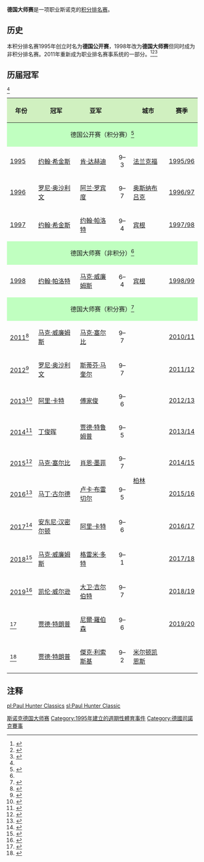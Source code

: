 {{noteTA
|T=zh-cn:斯诺克德国大师赛; zh-tw:司諾克德國大師賽; zh-hk:士碌架德國大師賽;
|G1=Snooker
}}
'''德国大师赛'''是一项职业斯诺克的[[斯诺克世界排名|积分排名赛]]。

==历史==
本积分排名赛1995年创立时名为'''德国公开赛'''，1998年改为'''德国大师赛'''但同时成为非积分排名赛。2011年重新成为职业排名赛事系统的一部分。<ref name=cajt.pwp.blueyonder.co.uk>{{cite web|last=Turner|first=Chris|title=Major European Tournaments|url=http://www.cajt.pwp.blueyonder.co.uk/Euro.html|work=cajt.pwp.blueyonder.co.uk|publisher=Chris Turner's Snooker Archive|accessdate=1 March 2011|deadurl=yes|archiveurl=https://web.archive.org/web/20120216000000/http://www.cajt.pwp.blueyonder.co.uk/Euro.html|archivedate=2012年2月16日}}</ref><ref>{{cite web |url=http://www.worldsnooker.com/world_championship10_news%28German_Masters%29-1908.htm |title=German Masters |publisher=[[WPBSA|WPBSA]] |accessdate=2010-05-04 }}</ref><ref>{{cite web |url=http://www.snookerstars.de/content/ |title=Snookerstars – wir bringen die Stars nach Deutschland |publisher=Snookerstars |deadurl=yes |archiveurl=https://web.archive.org/web/20110423155206/http://www.snookerstars.de/content/ |archivedate=2011-04-23 }}</ref>

==历届冠军==
<ref name=cajt.pwp.blueyonder.co.uk/>
{| class="wikitable" style="margin: auto"
|-
! style="background-color:#d0f0c0;" | 年份
! style="background-color:#d0f0c0;" | 冠军
! style="background-color:#d0f0c0;" | 亚军
! style="background-color:#d0f0c0;" | {{nowrap|比分}}
! style="background-color:#d0f0c0;" | 城市
! style="background-color:#d0f0c0;" | 赛季
|-
! colspan=6 style="text-align: center; background-color: #c0ffc0" | 德国公开赛（积分赛）<ref name="Snooker.org 90's">{{cite web|title=German Masters Finals|url=http://snooker.org/trn/go_finals.shtml|publisher=Snooker.org|accessdate=22 June 2013|archive-date=2019-04-02|archive-url=https://web.archive.org/web/20190402140456/http://www.snooker.org/trn/go_finals.shtml|dead-url=no}}</ref>
|-
| [[1995年斯诺克德国公开赛|1995]]
| {{flagicon|SCO}} [[约翰·希金斯|约翰·希金斯]]
| {{flagicon|IRL}} [[肯·达赫迪|肯·达赫迪]]
| style="text-align: center" | 9–3
| {{flagicon|GER}} [[法兰克福|法兰克福]]
| [[1995-1996斯诺克赛季|1995/96]]
|-
| [[1996年斯诺克德国公开赛|1996]]
| {{flagicon|ENG}} [[罗尼·奥沙利文|罗尼·奥沙利文]]
| {{flagicon|CAN}} [[阿兰·罗宾度|阿兰·罗宾度]]
| style="text-align: center" | 9–7
| {{flagicon|GER}} [[奥斯纳布吕克|奥斯纳布吕克]]
| [[1996-1997斯诺克赛季|1996/97]]
|-
| [[1997年斯诺克德国公开赛|1997]]
| {{flagicon|SCO}} [[约翰·希金斯|约翰·希金斯]]
| {{flagicon|ENG}} [[约翰·帕洛特|约翰·帕洛特]]
| style="text-align: center" | 9–4
| {{flagicon|GER}} [[莱茵河畔宾根|宾根]]
| [[1997-1998斯诺克赛季|1997/98]]
|-
! colspan=6 style="text-align: center; background-color: #c0ffc0" | 德国大师赛（非积分）<ref name="Snooker.org 90's"/>
|-
| [[1998年斯诺克德国大师赛|1998]]
| {{flagicon|ENG}} [[约翰·帕洛特|约翰·帕洛特]]
| {{flagicon|WAL}} [[马克·威廉姆斯|马克·威廉姆斯]]
| style="text-align: center" | 6–4
| {{flagicon|GER}} [[莱茵河畔宾根|宾根]]
| [[1998-1999斯诺克赛季|1998/99]]
|-
! colspan=6 style="text-align: center; background-color: #c0ffc0" | 德国大师赛（积分赛）<ref>{{cite web|title=Hall of Fame|url=http://snooker.org/trn/hof.asp?pEvent=German|publisher=Snooker.org|accessdate=22 June 2013|archive-date=2019-04-02|archive-url=https://web.archive.org/web/20190402212545/http://www.snooker.org/trn/hof.asp?pEvent=German|dead-url=no}}</ref>
|-
| [[2011年斯诺克德国大师赛|2011]]<ref>{{cite web|title=German Masters (2011)|url=http://www.snooker.org/res/index.asp?event=24|publisher=Snooker.org|accessdate=7 February 2011|archive-date=2011-04-30|archive-url=https://web.archive.org/web/20110430033851/http://www.snooker.org/res/index.asp?event=24|dead-url=no}}</ref>
| {{flagicon|WAL}} [[马克·威廉姆斯|马克·威廉姆斯]]
| {{flagicon|ENG}} [[马克·塞尔比|马克·塞尔比]]
| style="text-align: center" | 9–7
| rowspan=10| {{flagicon|GER}} [[柏林|柏林]]
| [[2010-2011斯诺克赛季|2010/11]]
|-
| [[2012年斯诺克德国大师赛|2012]]<ref>{{cite web|title=PartyPoker.net German Masters (2012)|url=http://snooker.org/res/index.asp?event=99|publisher=Snooker.org|accessdate=14 October 2011|archive-date=2018-12-21|archive-url=https://web.archive.org/web/20181221220936/http://www.snooker.org/res/index.asp?event=99|dead-url=no}}</ref>
| {{flagicon|ENG}} [[罗尼·奥沙利文|罗尼·奥沙利文]]
| {{flagicon|SCO}} [[斯蒂芬·马奎尔|斯蒂芬·马奎尔]]
| style="text-align: center" | 9–7
| [[2011-2012斯诺克赛季|2011/12]]
|-
| [[2013年斯诺克德国大师赛|2013]]<ref>{{cite web|title=Betfair German Masters (2013)|url=http://snooker.org/res/index.asp?event=200|publisher=Snooker.org|accessdate=29 January 2013|archive-date=2013-05-01|archive-url=https://web.archive.org/web/20130501023350/http://snooker.org/res/index.asp?event=200|dead-url=no}}</ref>
| {{flagicon|ENG}} [[阿里·卡特|阿里·卡特]]
| {{flagicon|HKG}} [[傅家俊|傅家俊]]
| style="text-align: center" | 9–6
| [[2012-2013斯诺克赛季|2012/13]]
|-
| [[2014年斯诺克德国大师赛|2014]]<ref>{{cite web|title=German Masters (2014)|url=http://snooker.org/res/index.asp?event=283|publisher=Snooker.org|accessdate=9 April 2013|archive-date=2019-03-28|archive-url=https://web.archive.org/web/20190328144011/http://www.snooker.org/res/index.asp?event=283|dead-url=no}}</ref>
| {{flagicon|CHN}} [[丁俊晖|丁俊晖]]
| {{flagicon|ENG}} [[贾德·特鲁姆普|贾德·特鲁姆普]]
| style="text-align: center" | 9–5
| [[2013-2014斯诺克赛季|2013/14]]
|-
| [[2015年斯诺克德国大师赛|2015]]<ref>{{cite web|title=Kreativ Dental German Masters (2015)|url=http://snooker.org/res/index.asp?event=355|publisher=Snooker.org|accessdate=16 May 2014|archive-date=2019-10-28|archive-url=https://web.archive.org/web/20191028093610/http://www.snooker.org/res/index.asp?event=355|dead-url=no}}</ref>
| {{flagicon|ENG}} [[马克·塞尔比|马克·塞尔比]]
| {{flagicon|ENG}} [[肖恩·墨菲|肖恩·墨菲]]
| style="text-align: center" | 9–7
| [[2014-2015斯诺克赛季|2014/15]]
|-
| [[2016年斯诺克德国大师赛|2016]]<ref>{{cite web|title=918.com German Masters (2016)|url=http://www.snooker.org/res/index.asp?event=420|publisher=Snooker.org|accessdate=8 February 2016|archive-date=2018-06-12|archive-url=https://web.archive.org/web/20180612141445/http://www.snooker.org/res/index.asp?event=420|dead-url=no}}</ref>
| {{flagicon|ENG}} [[马丁·古尔德|马丁·古尔德]]
| {{flagicon|BEL}} [[卢卡·布雷切尔|卢卡·布雷切尔]]
| style="text-align: center" | 9–5
| [[2015-2016斯诺克赛季|2015/16]]
|-
| [[2017年斯诺克德国大师赛|2017]]<ref>{{cite web|title=F66.com German Masters (2017)|url=http://www.snooker.org/res/index.asp?event=532|publisher=Snooker.org|accessdate=6 February 2017|archive-date=2019-04-04|archive-url=https://web.archive.org/web/20190404064334/http://www.snooker.org/res/index.asp?event=532|dead-url=no}}</ref>
| {{flagicon|ENG}} [[安东尼·汉密尔顿|安东尼·汉密尔顿]]
| {{flagicon|ENG}} [[阿里·卡特|阿里·卡特]]
| style="text-align: center" | 9–6
| [[2016-2017斯诺克赛季|2016/17]]
|-
| [[2018年斯诺克德国大师赛|2018]]<ref>{{cite web|title=D88 German Masters (2018)|url=http://www.snooker.org/res/index.asp?event=643|publisher=Snooker.org|accessdate=5 February 2018|archive-date=2019-05-18|archive-url=https://web.archive.org/web/20190518051709/http://www.snooker.org/res/index.asp?event=643|dead-url=no}}</ref>
| {{flagicon|WAL}} [[马克·威廉姆斯|马克·威廉姆斯]]
| {{flagicon|SCO}} [[格雷米·多特|格雷米·多特]]
| style="text-align: center" | 9–1
| [[2017-2018斯诺克赛季|2017/18]]
|-
| [[2019年斯诺克德国大师赛|2019]]<ref>{{cite web |title=Kyren Wilson beats David Gilbert to win dramatic German Masters final |url=https://www.bbc.com/sport/snooker/47109813 |website=BBC |accessdate=3 February 2019 |archive-date=2019-02-04 |archive-url=https://web.archive.org/web/20190204122301/https://www.bbc.com/sport/snooker/47109813 |dead-url=no }}</ref>
| {{flagicon|ENG}} [[凯伦·威尔逊|凯伦·威尔逊]]
| {{flagicon|ENG}} [[大卫·吉尔伯特|大卫·吉尔伯特]]
| style="text-align: center" | 9–7
| [[2018-2019斯诺克赛季|2018/19]]
|-
| {{link-en|2020年斯诺克德国大师赛|2020 German Masters|2020}}<ref>{{cite web|title=BetVictor German Masters (2020)|url=http://www.snooker.org/res/index.asp?event=859|publisher=Snooker.org|access-date=3 February 2020|archive-date=3 August 2020|archive-url=https://web.archive.org/web/20200803180617/http://www.snooker.org/res/index.asp?event=859|url-status=live}}</ref>
| {{flagicon|ENG}} [[贾德·特朗普|贾德·特朗普]]
| {{flagicon|AUS}} [[尼爾·羅伯森|尼爾·羅伯森]]
| style="text-align: center" | 9–6
| [[2019–2020司諾克賽季|2019/20]]
|-
| {{link-en|2021年斯诺克德国大师赛|2021 German Masters|2021}}<ref>{{cite web|title=BetVictor German Masters (2021)|url=https://wst.tv/tournaments/german-masters-2020/|publisher=Wst.tv|access-date=6 November 2020|archive-date=6 November 2020|archive-url=https://web.archive.org/web/20201106173550/https://wst.tv/tournaments/german-masters-2020/|url-status=live}}</ref>
| {{flagicon|ENG}} [[贾德·特朗普|贾德·特朗普]]
| {{flagicon|ENG}} [[傑克·利索斯基|傑克·利索斯基]]
| style="text-align: center" | 9–2
| [[米尔顿凯恩斯|米尔顿凯恩斯]]
| {{link-en|2020–2021司諾克賽季|2020-21 snooker season|2020/21}}
|}

==注释==
{{Reflist}}

{{German Masters}}
{{斯诺克赛事}}

[[Category:斯诺克德国大师赛|]]
[[Category:1995年建立的週期性體育事件|Category:1995年建立的週期性體育事件]]
[[Category:德國司諾克賽事|Category:德國司諾克賽事]]

[[pl:Paul_Hunter_Classics|pl:Paul Hunter Classics]]
[[sl:Paul_Hunter_Classic|sl:Paul Hunter Classic]]